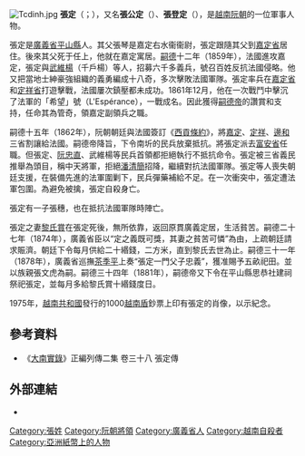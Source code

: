 [[File:Tcdinh.jpg|thumb]]
'''張定'''（{{vie|v=Trương Định|hn=張定}}；{{bd|1820年||1864年|8月19日|catIdx=T張}}），又名'''張公定'''（{{vie|v=Trương Công Định|hn=張公定}}）、'''張登定'''（{{vie|v=Trương Đăng Định|hn=張登定}}），是[[越南|越南]][[阮朝|阮朝]]的一位軍事人物。

張定是[[廣義省|廣義省]][[平山縣|平山縣]]人。其父張琴是嘉定右水衞衞尉，張定跟隨其父到[[嘉定省|嘉定省]]居住。後來其父死于任上，他就在嘉定寓居。[[嗣德|嗣德]]十二年（1859年），法國進攻嘉定，張定與[[武維楊|武維楊]]（千戶楊）等人，招募六千多義兵，號召百姓反抗法國侵略。他又把當地士紳豪強組織的義勇編成十八奇，多次擊敗法國軍隊。張定率兵在[[嘉定省|嘉定省]]和[[定祥省|定祥省]]打遊擊戰，法國屢次鎮壓都未成功。1861年12月，他在一次戰鬥中擊沉了法軍的「希望」號（L'Espérance），一戰成名。因此獲得[[嗣德帝|嗣德帝]]的讚賞和支持，任命其為管奇，領嘉定副領兵之職。

嗣德十五年（1862年），阮朝朝廷與法國簽訂《[[西貢條約|西貢條約]]》，將[[嘉定|嘉定]]、[[定祥|定祥]]、[[邊和|邊和]]三省割讓給法國。嗣德帝降旨，下令南圻的民兵放棄抵抗。將張定派去[[富安省|富安省]]任職。但張定、[[阮忠直|阮忠直]]、武維楊等民兵首領都拒絕執行不抵抗命令。張定被三省義民推舉為頭目，稱中天將軍，拒絕[[潘清簡|潘清簡]]招降，繼續對抗法國軍隊。張定等人喪失朝廷支援，在裝備先進的法軍圍剿下，民兵彈藥補給不足。在一次衝突中，張定遭法軍包圍。為避免被擒，張定自殺身亡。

張定有一子張穗，也在抵抗法國軍隊時陣亡。

張定之妻[[黎氏賞|黎氏賞]]在張定死後，無所依靠，返回原貫廣義定居，生活貧苦。嗣德二十七年（1874年），廣義省臣以“定之義既可獎，其妻之貧苦可憐”為由，上疏朝廷請求賑濟。朝廷下令每月供給二十緡錢，二方米，直到黎氏去世為止。嗣德三十一年（1878年），廣義省巡撫[[茶季平|茶季平]]上奏“張定一門父子忠義”，獲准賜予五畝祀田。並以族親張文虎為嗣。嗣德三十四年（1881年），嗣德帝又下令在平山縣思恭社建祠祭祀張定，並每月多給黎氏賞十緡錢度日。

1975年，[[越南共和國|越南共和國]]發行的1000[[越南盾|越南盾]]鈔票上印有張定的肖像，以示紀念。

==參考資料==
*《[[大南實錄|大南實錄]]》正編列傳二集 卷三十八 張定傳

== 外部連結 ==
* {{en}}{{cite web |url =http://art-hanoi.com/collection/vnpaper/svp34a.html |title = South Vietnam 1000 Dong 1975 }}

{{commonscat|Truong Dinh}}
{{越南獨立運動}}
{{Authority control}}
[[Category:張姓|Category:張姓]]
[[Category:阮朝將領|Category:阮朝將領]]
[[Category:廣義省人|Category:廣義省人]]
[[Category:越南自殺者|Category:越南自殺者]]
[[Category:亞洲紙幣上的人物|Category:亞洲紙幣上的人物]]
